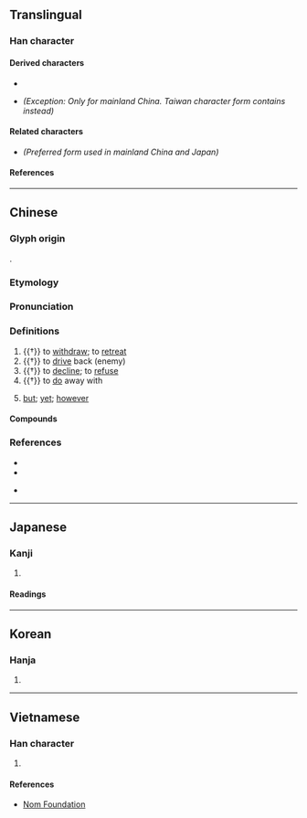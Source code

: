 {{also|却|郤|㕁}}
{{character info}}
==Translingual==
{{ja-forms|[[却]]|[[却]]|卻}}

===Han character===
{{Han char|rn=26|rad=卩|as=07|sn=9|four=87620|canj=CRSL|ids=⿰谷卩(GHTKV),⿰𧮫卩(J)}}

====Derived characters====
* {{l|mul|[[𠊬]], [[𠶸]], [[𢔱]], [[𢜭]], [[腳]], [[𦃁]], [[𧍕]], [[𨍖]], [[𤷽]]}}
* {{l|mul|[[㮝]]}} ''(Exception: Only for mainland China. Taiwan character form contains {{l|mul|郤}} instead)''

====Related characters====
* {{l|mul|[[却]]}} ''(Preferred form used in mainland China and Japan)''

====References====
{{Han ref|kx=0159.280|dkj=02867|dj=0365.110|hdz=10317.020|uh=537B}}

----

==Chinese==
{{zh-forms|s=却|t2=却|alt=㕁,𨚫,郤,⿰厺卩,⿰谷卪,⿰⿱八𢀛阝}}

===Glyph origin===
{{Han etym}}
{{Han compound|𧮫|卩|ls=psc|c1=p|c2=s}}.

===Etymology===
{{rfe|zh}}

===Pronunciation===
{{zh-pron
|m=què
|m-s=quo2
|c=koek3
|c-t=kiak2
|g=qioh6
|h=pfs=khiok;gd=kiog5
|j=qieh4/qyeh4
|j_note=qieh4 - vernacular; qyeh4 - literary
|mb=kiŏ̤
|md=kiók
|mn=xm,qz,tw:khiok/zz:khiak/twv:khioh
|mn-t=kiag4
|w=4qiaq
|x=qio6
|mc=y
|oc=y
|ma=y
|cat=v,con
}}

===Definitions===
{{zh-hanzi}}

# {{†}} to [[withdraw]]; to [[retreat]]
# {{†}} to [[drive]] back (enemy)
# {{†}} to [[decline]]; to [[refuse]]
# {{†}} {{lb|zh|particle placed after monosyllabic verbs}} to [[do]] away with
# {{lb|zh|literary|only sentence-medially}} [[but]]; [[yet]]; [[however]]
#: {{zh-x|我 喜歡 你，卻 不敢 表達。|I love you, '''but''' I do not have the courage to express it.}}
#: {{zh-x|同學 們 都 回家 了，@^他 卻 站 在 教室 裡 沒有 動。|All classmates have gone home, '''yet''' he stood motionless in the classroom.}}

====Compounds====
{{zh-der|卻纔|卻老|卻略|卻少|卻又|冷卻|卻後|卻不道|卻病|冷卻器|卻是|前卻|免卻|忘卻|卻扇|卻之不恭|卻月|剗卻|卻說|卻不|失卻|卻病延年|卻待|卻行|了卻|卻立|卻步|瞞卻|推卻|擺袖卻金|拚卻|盛情難卻|拒卻|杜門卻掃|望而卻步|拋卻|省卻|拼卻|辭卻|趑趄卻顧|閉關卻掃|謝卻|退卻|除卻|闔門卻掃|閉門卻掃|輕水冷卻}}

===References===
* {{R:twedu|A00457}}
* {{R:yue:Hanzi}}
* {{qualifier|Min Nan}} {{thcwd|4718}}

{{zh-cat|Elementary}}

----

==Japanese==

===Kanji===
{{ja-kanji|grade=|rs=卩07}} <!-- Note: Not stated as kyūjitai form of 却 in 2010 Jōyō Kanji -->

# {{alt form|ja|却||[[instead]]; on the [[contrary]]}}

====Readings====
{{ja-readings
|on=きゃく
|kun=しりぞく, しりぞける, かえって
}}

----

==Korean==

===Hanja===
{{ko-hanja|각}}

# {{rfdef|ko|sort=卩07}}

----

==Vietnamese==

===Han character===
{{vi-readings|reading=[[khước]]|rs=卩07}}

# {{rfdef|vi|sort=卩07}}

====References====
* [http://nomfoundation.org/common/nom_details.php?codepoint=537B Nom Foundation]